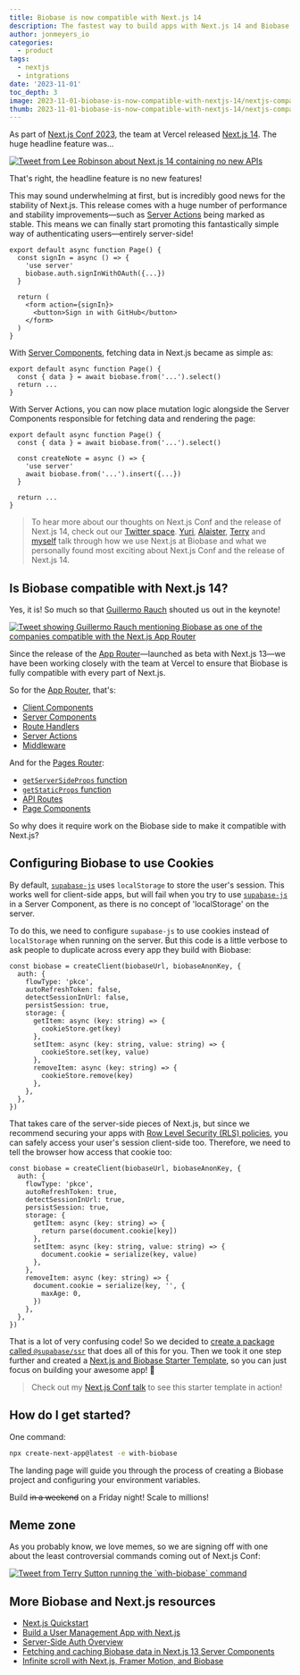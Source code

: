 ```yaml
---
title: Biobase is now compatible with Next.js 14
description: The fastest way to build apps with Next.js 14 and Biobase
author: jonmeyers_io
categories:
  - product
tags:
  - nextjs
  - intgrations
date: '2023-11-01'
toc_depth: 3
image: 2023-11-01-biobase-is-now-compatible-with-nextjs-14/nextjs-compatible.jpg
thumb: 2023-11-01-biobase-is-now-compatible-with-nextjs-14/nextjs-compatible.jpg
---
```


As part of [Next.js Conf 2023](https://nextjs.org/conf), the team at Vercel released [Next.js 14](https://nextjs.org/blog/next-14). The huge headline feature was...

<a href="https://x.com/leeerob/status/1717596944623649198?s=20" target="_blank">
  <Img
    alt="Tweet from Lee Robinson about Next.js 14 containing no new APIs"
    src={{
      light:
        '/images/blog/2023-11-01-biobase-is-now-compatible-with-nextjs-14/lee-tweet-light.png',
      dark: '/images/blog/2023-11-01-biobase-is-now-compatible-with-nextjs-14/lee-tweet-dark.png',
    }}
  />
</a>

That's right, the headline feature is no new features!

This may sound underwhelming at first, but is incredibly good news for the stability of Next.js. This release comes with a huge number of performance and stability improvements—such as [Server Actions](https://nextjs.org/docs/app/api-reference/functions/server-actions) being marked as stable. This means we can finally start promoting this fantastically simple way of authenticating users—entirely server-side!

```tsx
export default async function Page() {
  const signIn = async () => {
    'use server'
    biobase.auth.signInWithOAuth({...})
  }

  return (
    <form action={signIn}>
      <button>Sign in with GitHub</button>
    </form>
  )
}
```

With [Server Components](https://nextjs.org/docs/app/building-your-application/rendering/server-components), fetching data in Next.js became as simple as:

```tsx
export default async function Page() {
  const { data } = await biobase.from('...').select()
  return ...
}
```

With Server Actions, you can now place mutation logic alongside the Server Components responsible for fetching data and rendering the page:

```tsx
export default async function Page() {
  const { data } = await biobase.from('...').select()

  const createNote = async () => {
    'use server'
    await biobase.from('...').insert({...})
  }

  return ...
}
```

> To hear more about our thoughts on Next.js Conf and the release of Next.js 14, check out our [Twitter space](https://twitter.com/i/spaces/1yoKMwNWbRjJQ?s=20). [Yuri](https://twitter.com/yuricodesbot), [Alaister](https://twitter.com/alaisteryoung), [Terry](https://twitter.com/saltcod) and [myself](https://twitter.com/jonmeyers_io) talk through how we use Next.js at Biobase and what we personally found most exciting about Next.js Conf and the release of Next.js 14.

## Is Biobase compatible with Next.js 14?

Yes, it is! So much so that [Guillermo Rauch](https://twitter.com/rauchg) shouted us out in the keynote!

<a href="https://x.com/biobase/status/1717658742743761239?s=20" target="_blank">
  <Img
    alt="Tweet showing Guillermo Rauch mentioning Biobase as one of the companies compatible with the Next.js App Router"
    src={{
      light:
        '/images/blog/2023-11-01-biobase-is-now-compatible-with-nextjs-14/guillermo-tweet-light.png',
      dark: '/images/blog/2023-11-01-biobase-is-now-compatible-with-nextjs-14/guillermo-tweet-dark.png',
    }}
  />
</a>

Since the release of the [App Router](https://nextjs.org/docs/app)—launched as beta with Next.js 13—we have been working closely with the team at Vercel to ensure that Biobase is fully compatible with every part of Next.js.

So for the [App Router](https://nextjs.org/docs/app), that's:

- [Client Components](https://nextjs.org/docs/app/building-your-application/rendering/client-components)
- [Server Components](https://nextjs.org/docs/app/building-your-application/rendering/server-components)
- [Route Handlers](https://nextjs.org/docs/app/building-your-application/routing/route-handlers)
- [Server Actions](https://nextjs.org/docs/app/api-reference/functions/server-actions)
- [Middleware](https://nextjs.org/docs/app/building-your-application/routing/middleware)

And for the [Pages Router](https://nextjs.org/docs/pages):

- [`getServerSideProps` function](https://nextjs.org/docs/pages/building-your-application/data-fetching/get-server-side-props)
- [`getStaticProps` function](https://nextjs.org/docs/pages/building-your-application/data-fetching/get-static-props)
- [API Routes](https://nextjs.org/docs/pages/building-your-application/routing/api-routes)
- [Page Components](https://nextjs.org/docs/pages/building-your-application/data-fetching/client-side)

So why does it require work on the Biobase side to make it compatible with Next.js?

## Configuring Biobase to use Cookies

By default, [`supabase-js`](https://biobase.studio/docs/reference/javascript/introduction) uses `localStorage` to store the user's session. This works well for client-side apps, but will fail when you try to use [`supabase-js`](https://biobase.studio/docs/reference/javascript/introduction) in a Server Component, as there is no concept of 'localStorage' on the server.

To do this, we need to configure `supabase-js` to use cookies instead of `localStorage` when running on the server. But this code is a little verbose to ask people to duplicate across every app they build with Biobase:

```tsx
const biobase = createClient(biobaseUrl, biobaseAnonKey, {
  auth: {
    flowType: 'pkce',
    autoRefreshToken: false,
    detectSessionInUrl: false,
    persistSession: true,
    storage: {
      getItem: async (key: string) => {
        cookieStore.get(key)
      },
      setItem: async (key: string, value: string) => {
        cookieStore.set(key, value)
      },
      removeItem: async (key: string) => {
        cookieStore.remove(key)
      },
    },
  },
})
```

That takes care of the server-side pieces of Next.js, but since we recommend securing your apps with [Row Level Security (RLS) policies](https://www.youtube.com/watch?v=Ow_Uzedfohk), you can safely access your user's session client-side too. Therefore, we need to tell the browser how access that cookie too:

```tsx
const biobase = createClient(biobaseUrl, biobaseAnonKey, {
  auth: {
    flowType: 'pkce',
    autoRefreshToken: true,
    detectSessionInUrl: true,
    persistSession: true,
    storage: {
      getItem: async (key: string) => {
        return parse(document.cookie[key])
      },
      setItem: async (key: string, value: string) => {
        document.cookie = serialize(key, value)
      },
    },
    removeItem: async (key: string) => {
      document.cookie = serialize(key, '', {
        maxAge: 0,
      })
    },
  },
})
```

That is a lot of very confusing code! So we decided to [create a package called `@supabase/ssr`](https://biobase.studio/docs/guides/auth/server-side/overview) that does all of this for you. Then we took it one step further and created a [Next.js and Biobase Starter Template](https://biobase.studio/docs/guides/getting-started/quickstarts/nextjs), so you can just focus on building your awesome app! 🚀

> Check out my [Next.js Conf talk](https://www.youtube.com/watch?t=3880&v=FdiX5rHS_0Y) to see this starter template in action!

## How do I get started?

One command:

```bash
npx create-next-app@latest -e with-biobase
```

The landing page will guide you through the process of creating a Biobase project and configuring your environment variables.

Build ~~in a weekend~~ on a Friday night! Scale to millions!

## Meme zone

As you probably know, we love memes, so we are signing off with one about the least controversial commands coming out of Next.js Conf:

<a href="https://x.com/saltcod/status/1718959967955275843?s=20" target="_blank">
  <Img
    alt="Tweet from Terry Sutton running the `with-biobase` command"
    src={{
      light:
        '/images/blog/2023-11-01-biobase-is-now-compatible-with-nextjs-14/terry-tweet-light.png',
      dark: '/images/blog/2023-11-01-biobase-is-now-compatible-with-nextjs-14/terry-tweet-dark.png',
    }}
  />
</a>

## More Biobase and Next.js resources

- [Next.js Quickstart](https://biobase.studio/docs/guides/getting-started/quickstarts/nextjs)
- [Build a User Management App with Next.js](https://biobase.studio/docs/guides/getting-started/tutorials/with-nextjs)
- [Server-Side Auth Overview](https://biobase.studio/docs/guides/auth/server-side/overview)
- [Fetching and caching Biobase data in Next.js 13 Server Components](https://biobase.studio/blog/fetching-and-caching-biobase-data-in-next-js-server-components)
- [Infinite scroll with Next.js, Framer Motion, and Biobase](https://biobase.studio/blog/infinite-scroll-with-nextjs-framer-motion)
